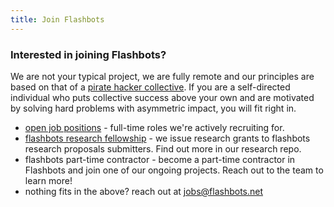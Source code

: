 ```yaml
---
title: Join Flashbots
---
```


### Interested in joining Flashbots?
We are not your typical project, we are fully remote and our principles are based on that of a [pirate hacker collective](https://www.youtube.com/watch?v=T0fAznO1wA8). If you are a self-directed individual who puts collective success above your own and are motivated by solving hard problems with asymmetric impact, you will fit right in.

* [open job positions](https://boards.greenhouse.io/flashbots) - full-time roles we're actively recruiting for.
* [flashbots research fellowship](https://github.com/flashbots/mev-research/blob/main/grants.md) - we issue research grants to flashbots research proposals submitters. Find out more in our research repo.
* flashbots part-time contractor - become a part-time contractor in Flashbots and join one of our ongoing projects. Reach out to the team to learn more!
* nothing fits in the above? reach out at jobs@flashbots.net
